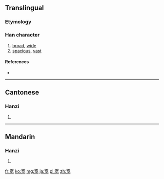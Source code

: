 {{also|寬}}
==Translingual==

===Etymology===
{{Han simp|寬|f=萈|t=艹见}}

===Han character===
{{Han char|rn=40|rad=宀|as=07|sn=10|four=|canj=十廿月山 (JTBU), X十廿月山 (XJTBU)|ids=⿳[[宀]][[艹]][[见]]}}

# [[broad]], [[wide]]
# [[spacious]], [[vast]]

====References====
* {{Han ref|kx=0287.101|hdz=20930.080|uh=5BBD|ud=23485}}

----

==Cantonese==

===Hanzi===
{{yue-hanzi|jyut=|y=fun1|tra=寬}}

# {{defn|lang=yue|sort=宀07}}

----

==Mandarin==

===Hanzi===
{{cmn-hanzi|tra=寬|pin=[[kuān]] ([[kuan1]])|wg=k'uan<sup>1</sup>}}

# {{defn|lang=cmn|sort=宀07}}

[[fr:宽]]
[[ko:宽]]
[[mg:宽]]
[[ja:宽]]
[[pl:宽]]
[[zh:宽]]